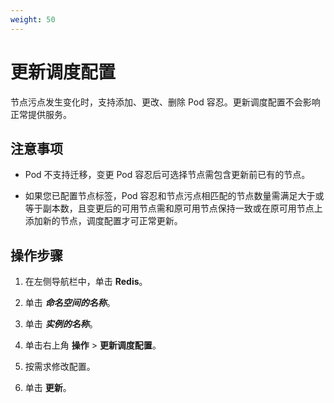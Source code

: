 ```yaml
---
weight: 50
---
```


# 更新调度配置

节点污点发生变化时，支持添加、更改、删除 Pod 容忍。更新调度配置不会影响正常提供服务。

## 注意事项

* Pod 不支持迁移，变更 Pod 容忍后可选择节点需包含更新前已有的节点。

* 如果您已配置节点标签，Pod 容忍和节点污点相匹配的节点数量需满足大于或等于副本数，且变更后的可用节点需和原可用节点保持一致或在原可用节点上添加新的节点，调度配置才可正常更新。


## 操作步骤

1. 在左侧导航栏中，单击 **Redis**。

2. 单击 ***命名空间的名称***。

3. 单击 ***实例的名称***。

4. 单击右上角 **操作** > **更新调度配置**。

4. 按需求修改配置。

5. 单击 **更新**。
